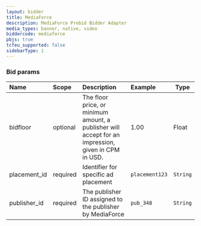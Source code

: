```yaml
---
layout: bidder
title: MediaForce
description: MediaForce Prebid Bidder Adapter
media_types: banner, native, video
biddercode: mediaforce
pbjs: true
tcfeu_supported: false
sidebarType: 1
---
```


### Bid params


| Name          | Scope    | Description                                            | Example                     | Type |
| :---          | :----    | :----------------------------------------------------  | :-------------------------  | --- |
| bidfloor | optional | The floor price, or minimum amount, a publisher will accept for an impression, given in CPM in USD. | 1.00 | Float |
| placement_id | required | Identifier for specific ad placement | `placement123`  | `String` |
| publisher_id | required | The publisher ID assigned to the publisher by MediaForce | `pub_348`  | `String` |
